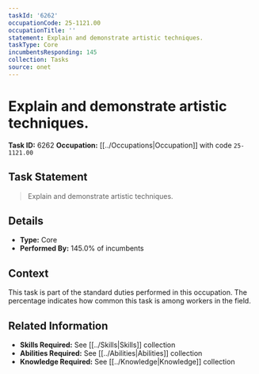 ```yaml
---
taskId: '6262'
occupationCode: 25-1121.00
occupationTitle: ''
statement: Explain and demonstrate artistic techniques.
taskType: Core
incumbentsResponding: 145
collection: Tasks
source: onet
---
```

# Explain and demonstrate artistic techniques.

**Task ID:** 6262
**Occupation:** [[../Occupations|Occupation]] with code `25-1121.00`

## Task Statement

> Explain and demonstrate artistic techniques.

## Details

- **Type:** Core
- **Performed By:** 145.0% of incumbents

## Context

This task is part of the standard duties performed in this occupation. The percentage indicates how common this task is among workers in the field.

## Related Information

- **Skills Required:** See [[../Skills|Skills]] collection
- **Abilities Required:** See [[../Abilities|Abilities]] collection
- **Knowledge Required:** See [[../Knowledge|Knowledge]] collection
